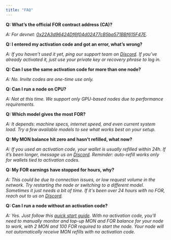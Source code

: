 ```yaml
---
title: "FAQ"
---
```


**Q: What’s the official FOR contract address (CA)?**

*A: For devnet: [0x22A3d96424Df6f04d02477cB5ba571BBf615F47E](https://testnet.monadexplorer.com/token/0x22A3d96424Df6f04d02477cB5ba571BBf615F47E).*

**Q: I entered my activation code and got an error, what’s wrong?**

*A: If you haven’t used it yet, ping our support team on [Discord](https://discord.gg/fortytwo). If you’ve already activated it, just use your private key or recovery phrase to log in.*

**Q: Can I use the same activation code for more than one node?**

*A: No. Invite codes are one-time use only.*

**Q: Can I run a node on CPU?**

*A: Not at this time. We support only GPU-based nodes due to performance requirements.*

**Q: Which model gives the most FOR?**

*A: It depends: machine specs, internet speed, and even current system load. Try a few available models to see what works best on your setup.*

**Q: My MON balance hit zero and hasn't refilled, what now?**

*A: If you used an activation code, your wallet is usually refilled within 24h. If it’s been longer, message us on [Discord](https://discord.gg/fortytwo). Reminder: auto-refill works only for wallets tied to activation codes.*

**Q: My FOR earnings have stopped for hours, why?**

*A: This could be due to connection issues, or low request volume in the network. Try restarting the node or switching to a different model. Sometimes it just needs a bit of time. If it's been over 24 hours with no FOR, reach out to us on [Discord](https://discord.gg/fortytwo).*

**Q: Can I run a node without an activation code?**

*A: Yes. Just follow this [quick start guide](/docs/quick-start). With no activation code, you’ll need to manually monitor and top-up MON and FOR balance for your node to work, with 2 MON and 100 FOR required to start the node. Your node will not automatically receive MON refills with no activation code.*
